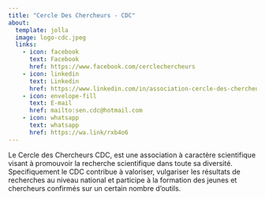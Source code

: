 ```yaml
---
title: "Cercle Des Chercheurs - CDC"
about:
  template: jolla
  image: logo-cdc.jpeg
  links:
    - icon: facebook
      text: Facebook
      href: https://www.facebook.com/cerclechercheurs
    - icon: linkedin
      text: Linkedin
      href: https://www.linkedin.com/in/association-cercle-des-chercheurs-25b5aa237/
    - icon: envelope-fill
      text: E-mail
      href: mailto:sen.cdc@hotmail.com
    - icon: whatsapp
      text: whatsapp
      href: https://wa.link/rxb4o6
---
```


Le Cercle des Chercheurs CDC, est une association à caractère scientifique visant à promouvoir la recherche scientifique dans toute sa diversité.
Specifiquement le CDC contribue à valoriser, vulgariser les résultats de recherches au niveau national et participe à la formation des jeunes et chercheurs confirmés sur un certain nombre d'outils.
